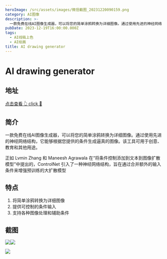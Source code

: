 ```yaml
---
heroImage: /src/assets/images/微信截图_20231220090159.png
category: AI图像
description: >-
  一款免费在线AI图像生成器，可以将您的简单涂鸦转换为详细图像。通过使用先进的神经网络结构，它能够根据您提供的条件生成逼真的图像。该工具可用于创意、教育和其他用途。
pubDate: 2023-12-19T16:00:00.000Z
tags:
  - AI线稿上色
  - AI绘画
title: AI drawing generator
---
```


# AI drawing generator

## 地址

<a href="https://ai-drawing-generator.com/" target="_blank">
  <div class="tooltip-container">
    <span class="text">点击查看 👆</span>
    <span> click 👋</span>
  </div>
</a>

## 简介

一款免费在线AI图像生成器，可以将您的简单涂鸦转换为详细图像。通过使用先进的神经网络结构，它能够根据您提供的条件生成逼真的图像。该工具可用于创意、教育和其他用途。

正如 Lvmin Zhang 和 Maneesh Agrawala 在“将条件控制添加到文本到图像扩散模型”中提出的，ControlNet 引入了一种神经网络结构，旨在通过合并额外的输入条件来增强预训练的大扩散模型

## 特点

1. 将简单涂鸦转换为详细图像
2. 提供可控制的条件输入
3. 支持各种图像处理和辅助条件

## 截图

![](/src/assets/images/微信截图_20231220090159.png)![](/src/assets/images/微信截图_20231220090222.png)

![](/src/assets/images/微信截图_20231220090452.png)
